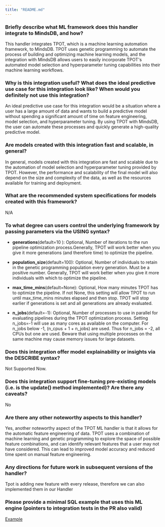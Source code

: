 ```yaml
---
title: "README.md"
---
```


### Briefly describe what ML framework does this handler integrate to MindsDB, and how? 
This handler integrates TPOT, which is a machine learning automation framework, to MindsDB. TPOT uses genetic programming to automate the process of building and optimizing machine learning models, and the integration with MindsDB allows users to easily incorporate TPOT's automated model selection and hyperparameter tuning capabilities into their machine learning workflows.


### Why is this integration useful? What does the ideal predictive use case for this integration look like? When would you definitely not use this integration? 
An ideal predictive use case for this integration would be a situation where a user has a large amount of data and wants to build a predictive model without spending a significant amount of time on feature engineering, model selection, and hyperparameter tuning. By using TPOT with MindsDB, the user can automate these processes and quickly generate a high-quality predictive model.

### Are models created with this integration fast and scalable, in general?
In general, models created with this integration are fast and scalable due to the automation of model selection and hyperparameter tuning provided by TPOT. However, the performance and scalability of the final model will also depend on the size and complexity of the data, as well as the resources available for training and deployment.
### What are the recommended system specifications for models created with this framework?
N/A

### To what degree can users control the underlying framework by passing parameters via the USING syntax?
- **generations**(default=10 ): Optional, Number of iterations to the run pipeline optimization process.Generally, TPOT will work better when you give it more generations (and therefore time) to optimize the pipeline.

- **population_size**(default=100): Optional, Number of individuals to retain in the genetic programming population every generation. Must be a positive number. Generally, TPOT will work better when you give it more individuals with which to optimize the pipeline. 
- **max_time_mins**(default=None): Optional, How many minutes TPOT has to optimize the pipeline.
If not None, this setting will allow TPOT to run until max_time_mins minutes elapsed and then stop. TPOT will stop earlier if generations is set and all generations are already evaluated. 
- **n_jobs**(default=-1): Optional, Number of processes to use in parallel for evaluating pipelines during the TPOT optimization process. Setting n_jobs=-1 will use as many cores as available on the computer. For n_jobs below -1, (n_cpus + 1 + n_jobs) are used. Thus for n_jobs = -2, all CPUs but one are used. Beware that using multiple processes on the same machine may cause memory issues for large datasets. 

### Does this integration offer model explainability or insights via the DESCRIBE syntax?

Not Supported Now.

### Does this integration support fine-tuning pre-existing models (i.e. is the update() method implemented)? Are there any caveats?
No

### Are there any other noteworthy aspects to this handler?
Yes, another noteworthy aspect of the TPOT ML handler is that it allows for the automatic feature engineering of data. TPOT uses a combination of machine learning and genetic programming to explore the space of possible feature combinations, and can identify relevant features that a user may not have considered. This can lead to improved model accuracy and reduced time spent on manual feature engineering.

### Any directions for future work in subsequent versions of the handler?
Tpot is adding new feature with every release, therefore we can also implemented them in our Handler

### Please provide a minimal SQL example that uses this ML engine (pointers to integration tests in the PR also valid)
[Example](./Manual_QA.md)


